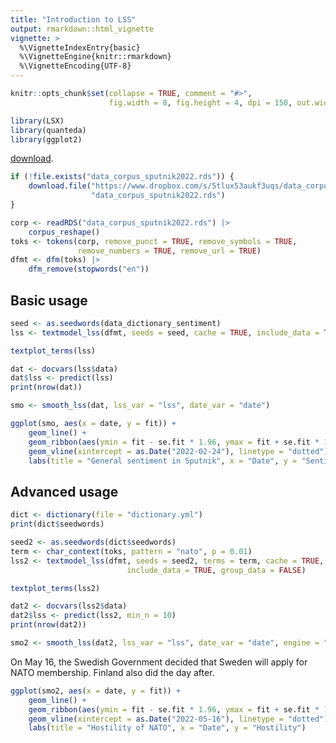 ```yaml
---
title: "Introduction to LSS"
output: rmarkdown::html_vignette
vignette: >
  %\VignetteIndexEntry{basic}
  %\VignetteEngine{knitr::rmarkdown}
  %\VignetteEncoding{UTF-8}
---
```


```r
knitr::opts_chunk$set(collapse = TRUE, comment = "#>", 
                      fig.width = 8, fig.height = 4, dpi = 150, out.width = 690)
```


```r
library(LSX)
library(quanteda)
library(ggplot2)
```

[download](https://www.dropbox.com/s/5tlux53aukf3uqs/data_corpus_sputnik2022.rds?dl=1).

```r
if (!file.exists("data_corpus_sputnik2022.rds")) {
    download.file("https://www.dropbox.com/s/5tlux53aukf3uqs/data_corpus_sputnik2022.rds?dl=1",
                  "data_corpus_sputnik2022.rds")
}
```

```r
corp <- readRDS("data_corpus_sputnik2022.rds") |>
    corpus_reshape()
toks <- tokens(corp, remove_punct = TRUE, remove_symbols = TRUE, 
               remove_numbers = TRUE, remove_url = TRUE)
dfmt <- dfm(toks) |> 
    dfm_remove(stopwords("en"))
```

## Basic usage

```r
seed <- as.seedwords(data_dictionary_sentiment)
lss <- textmodel_lss(dfmt, seeds = seed, cache = TRUE, include_data = TRUE, group_data = TRUE)
```

```r
textplot_terms(lss)
```

```r
dat <- docvars(lss$data)
dat$lss <- predict(lss)
print(nrow(dat))
```

```r
smo <- smooth_lss(dat, lss_var = "lss", date_var = "date")
```

```r
ggplot(smo, aes(x = date, y = fit)) + 
    geom_line() +
    geom_ribbon(aes(ymin = fit - se.fit * 1.96, ymax = fit + se.fit * 1.96), alpha = 0.1) +
    geom_vline(xintercept = as.Date("2022-02-24"), linetype = "dotted") +
    labs(title = "General sentiment in Sputnik", x = "Date", y = "Sentiment")
```

## Advanced usage

```r
dict <- dictionary(file = "dictionary.yml")
print(dict$seedwords)
```


```r
seed2 <- as.seedwords(dict$seedwords)
term <- char_context(toks, pattern = "nato", p = 0.01)
lss2 <- textmodel_lss(dfmt, seeds = seed2, terms = term, cache = TRUE, 
                          include_data = TRUE, group_data = FALSE)
```

```r
textplot_terms(lss2)
```

```r
dat2 <- docvars(lss2$data)
dat2$lss <- predict(lss2, min_n = 10)
print(nrow(dat2))
```

```r
smo2 <- smooth_lss(dat2, lss_var = "lss", date_var = "date", engine = "locfit")
```

On May 16, the Swedish Government decided that Sweden will apply for NATO membership. Finland also did the day after.

```r
ggplot(smo2, aes(x = date, y = fit)) + 
    geom_line() +
    geom_ribbon(aes(ymin = fit - se.fit * 1.96, ymax = fit + se.fit * 1.96), alpha = 0.1) +
    geom_vline(xintercept = as.Date("2022-05-16"), linetype = "dotted") +
    labs(title = "Hostility of NATO", x = "Date", y = "Hostility")
```



